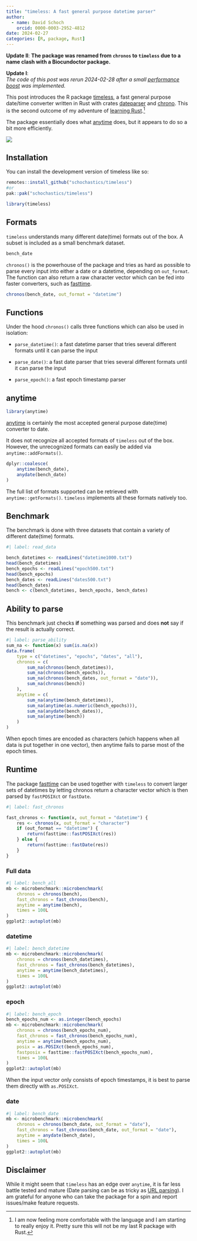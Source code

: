 ```yaml
---
title: "timeless: A fast general purpose datetime parser"
author:
  - name: David Schoch
    orcid: 0000-0003-2952-4812
date: 2024-02-27
categories: [R, package, Rust]
---
```


**Update II**: 
**The package was renamed from `chronos` to `timeless` due to a name clash with a Biocundoctor package.**

**Update I**:  
*The code of this post was rerun 2024-02-28 after a small [performance boost](https://github.com/schochastics/chronos/issues/13) was implemented.*

This post introduces the R package [timeless](https://github.com/schochastics/timeless/), a fast general purpose date/time converter written in Rust with crates [dateparser](https://crates.io/crates/dateparser) and [chrono](https://crates.io/crates/chrono). This is the second outcome of my adventure of [learning Rust](http://blog.schochastics.net/posts/2024-02-23_parsing-phone-numbers-with-rust-and-r/).[^1] 

The package essentially does what [anytime](https://github.com/eddelbuettel/anytime) does, but it appears to do so a bit more efficiently.

![](logo.png){fig-align="center"}

## Installation

You can install the development version of timeless like so:

``` r
remotes::install_github("schochastics/timeless")
#or
pak::pak("schochastics/timeless")
```


```r
library(timeless)
```

## Formats

`timeless` understands many different date(time) formats out of the box. A subset is included as a small benchmark dataset.
```r
bench_date
```

`chronos()` is the powerhouse of the package and tries as hard as possible to parse every input into either
a date or a datetime, depending on `out_format`. The function can also return a raw character vector which can be fed into faster
converters, such as [fasttime](https://github.com/s-u/fasttime).

```r
chronos(bench_date, out_format = "datetime")
```

## Functions

Under the hood `chronos()` calls three functions which can also be used in isolation:

- `parse_datetime()`: a fast datetime parser that tries several different formats until it can parse the input

- `parse_date()`: a fast date parser that tries several different formats until it can parse the input

- `parse_epoch()`: a fast epoch timestamp parser

## anytime

```r
library(anytime)
```

[anytime](https://github.com/eddelbuettel/anytime) is certainly the most accepted general purpose date(time) converter to date.

It does not recognize all accepted formats of `timeless` out of the box. However, the unrecognized formats can easily be added via `anytime::addFormats()`.
```r
dplyr::coalesce(
    anytime(bench_date),
    anydate(bench_date)
)
```

The full list of formats supported can be retrieved with `anytime::getFormats()`. `timeless` implements all these formats natively too.

## Benchmark

The benchmark is done with three datasets that contain a variety of different date(time) formats.

```r
#| label: read_data

bench_datetimes <- readLines("datetime1000.txt")
head(bench_datetimes)
bench_epochs <- readLines("epoch500.txt")
head(bench_epochs)
bench_dates <- readLines("dates500.txt")
head(bench_dates)
bench <- c(bench_datetimes, bench_epochs, bench_dates)
```

## Ability to parse

This benchmark just checks **if** something was parsed and does **not** say if the result is actually correct.

```r
#| label: parse_ability
sum_na <- function(x) sum(is.na(x))
data.frame(
    type = c("datetimes", "epochs", "dates", "all"),
    chronos = c(
        sum_na(chronos(bench_datetimes)),
        sum_na(chronos(bench_epochs)),
        sum_na(chronos(bench_dates, out_format = "date")),
        sum_na(chronos(bench))
    ),
    anytime = c(
        sum_na(anytime(bench_datetimes)),
        sum_na(anytime(as.numeric(bench_epochs))),
        sum_na(anydate(bench_dates)),
        sum_na(anytime(bench))
    )
)
```

When epoch times are encoded as characters (which happens when all data is put together in one vector), then anytime fails to parse most of the epoch times.

## Runtime

The package [fasttime](https://github.com/s-u/fasttime) can be used together with `timeless` to convert larger sets of datetimes by letting chronos return a character vector which is then parsed by `fastPOSIXct` or `fastDate`.
```r
#| label: fast_chronos

fast_chronos <- function(x, out_format = "datetime") {
    res <- chronos(x, out_format = "character")
    if (out_format == "datetime") {
        return(fasttime::fastPOSIXct(res))
    } else {
        return(fasttime::fastDate(res))
    }
}
```

### Full data
```r
#| label: bench_all
mb <- microbenchmark::microbenchmark(
    chronos = chronos(bench),
    fast_chronos = fast_chronos(bench),
    anytime = anytime(bench),
    times = 100L
)
ggplot2::autoplot(mb)
```

### datetime
```r
#| label: bench_datetime
mb <- microbenchmark::microbenchmark(
    chronos = chronos(bench_datetimes),
    fast_chronos = fast_chronos(bench_datetimes),
    anytime = anytime(bench_datetimes),
    times = 100L
)
ggplot2::autoplot(mb)
```

### epoch
```r
#| label: bench_epoch
bench_epochs_num <- as.integer(bench_epochs)
mb <- microbenchmark::microbenchmark(
    chronos = chronos(bench_epochs_num),
    fast_chronos = fast_chronos(bench_epochs_num),
    anytime = anytime(bench_epochs_num),
    posix = as.POSIXct(bench_epochs_num),
    fastposix = fasttime::fastPOSIXct(bench_epochs_num),
    times = 100L
)
ggplot2::autoplot(mb)
```

When the input vector only consists of epoch timestamps, it is best to parse them directly with `as.POSIXct`.

### date
```r
#| label: bench_date
mb <- microbenchmark::microbenchmark(
    chronos = chronos(bench_date, out_format = "date"),
    fast_chronos = fast_chronos(bench_date, out_format = "date"),
    anytime = anydate(bench_date),
    times = 100L
)
ggplot2::autoplot(mb)
```

## Disclaimer
While it might seem that `timeless` has an edge over `anytime`, it is far less battle tested and
mature (Date parsing can be as tricky as [URL parsing](http://blog.schochastics.net/posts/2023-10-01_adar-an-accurate-fast-and-whatwg-compliant-url-parser/)). I am grateful for anyone who can take the package for a spin and report issues/make feature requests.


[^1]: I am now feeling more comfortable with the language and I am starting to really enjoy it. Pretty sure this will not be my last R package with Rust. 